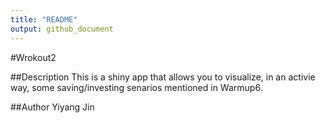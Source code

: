```yaml
---
title: "README"
output: github_document
---
```

#Wrokout2

##Description
This is a shiny app that allows you to visualize, in an activie way, some saving/investing senarios mentioned in Warmup6. 

##Author
Yiyang Jin
